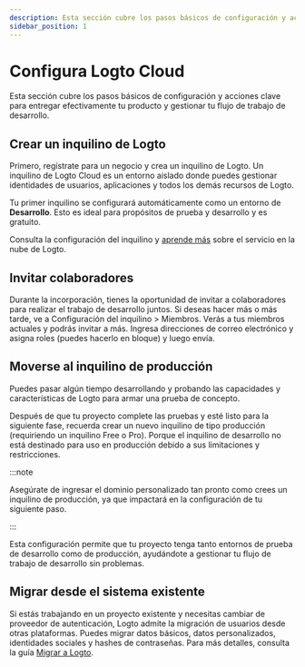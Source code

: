 ```yaml
---
description: Esta sección cubre los pasos básicos de configuración y acciones clave para entregar efectivamente tu producto y gestionar tu flujo de trabajo de desarrollo.
sidebar_position: 1
---
```


# Configura Logto Cloud

Esta sección cubre los pasos básicos de configuración y acciones clave para entregar efectivamente tu producto y gestionar tu flujo de trabajo de desarrollo.

## Crear un inquilino de Logto

Primero, regístrate para un negocio y crea un inquilino de Logto. Un inquilino de Logto Cloud es un entorno aislado donde puedes gestionar identidades de usuarios, aplicaciones y todos los demás recursos de Logto.

Tu primer inquilino se configurará automáticamente como un entorno de **Desarrollo**. Esto es ideal para propósitos de prueba y desarrollo y es gratuito.

Consulta la configuración del inquilino y [aprende más](/logto-cloud) sobre el servicio en la nube de Logto.

## Invitar colaboradores

Durante la incorporación, tienes la oportunidad de invitar a colaboradores para realizar el trabajo de desarrollo juntos. Si deseas hacer más o más tarde, ve a <CloudLink to="/tenant-settings/members">Configuración del inquilino > Miembros</CloudLink>. Verás a tus miembros actuales y podrás invitar a más. Ingresa direcciones de correo electrónico y asigna roles (puedes hacerlo en bloque) y luego envía.

## Moverse al inquilino de producción

Puedes pasar algún tiempo desarrollando y probando las capacidades y características de Logto para armar una prueba de concepto.

Después de que tu proyecto complete las pruebas y esté listo para la siguiente fase, recuerda crear un nuevo inquilino de tipo producción (requiriendo un inquilino Free o Pro). Porque el inquilino de desarrollo no está destinado para uso en producción debido a sus limitaciones y restricciones.

:::note

Asegúrate de ingresar el dominio personalizado tan pronto como crees un inquilino de producción, ya que impactará en la configuración de tu siguiente paso.

:::

Esta configuración permite que tu proyecto tenga tanto entornos de prueba de desarrollo como de producción, ayudándote a gestionar tu flujo de trabajo de desarrollo sin problemas.

## Migrar desde el sistema existente

Si estás trabajando en un proyecto existente y necesitas cambiar de proveedor de autenticación, Logto admite la migración de usuarios desde otras plataformas. Puedes migrar datos básicos, datos personalizados, identidades sociales y hashes de contraseñas. Para más detalles, consulta la guía [Migrar a Logto](../user-management/user-migration.mdx).
